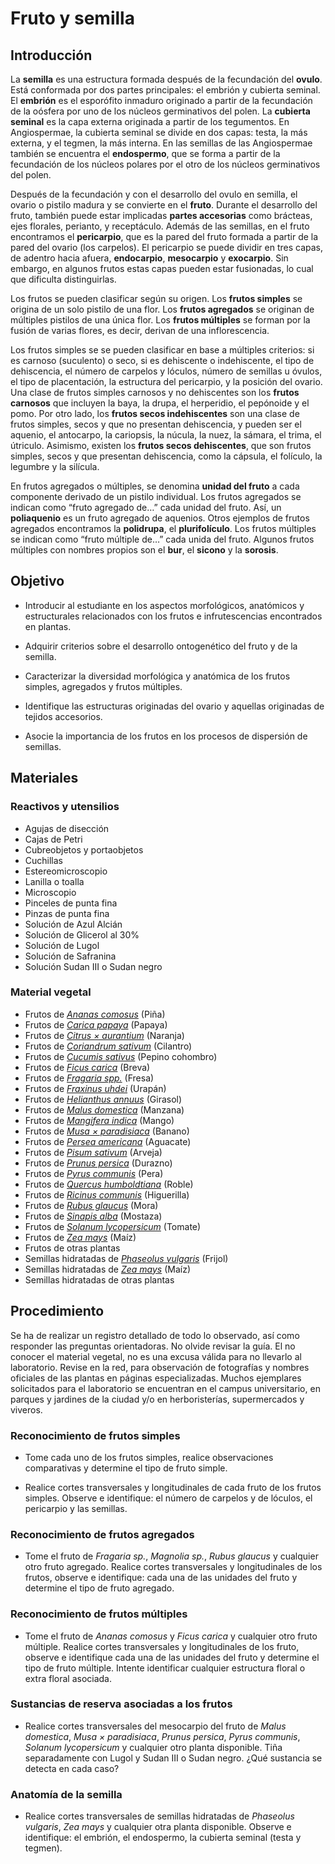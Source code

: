 # Fruto y semilla

## Introducción

La **semilla** es una estructura formada después de la fecundación del **ovulo**. Está conformada por dos partes principales: el embrión y cubierta seminal. El **embrión** es el esporófito inmaduro originado a partir de la fecundación de la oósfera por uno de los núcleos germinativos del polen. La **cubierta seminal** es la capa externa originada a partir de los tegumentos. En Angiospermae, la cubierta seminal se divide en dos capas: testa, la más externa, y el tegmen, la más interna. En las semillas de las Angiospermae también se encuentra el **endospermo**, que se forma a partir de la fecundación de los núcleos polares por el otro de los núcleos germinativos del polen. 

Después de la fecundación y con el desarrollo del ovulo en semilla, el ovario o pistilo madura y se convierte en el **fruto**. Durante el desarrollo del fruto, también puede estar implicadas **partes accesorias** como brácteas, ejes florales, perianto, y receptáculo. Además de las semillas, en el fruto encontramos el **pericarpio**, que es la pared del fruto formada a partir de la pared del ovario (los carpelos). El pericarpio se puede dividir en tres capas, de adentro hacia afuera,  **endocarpio**, **mesocarpio** y **exocarpio**. Sin embargo, en algunos frutos estas capas pueden estar fusionadas, lo cual que dificulta distinguirlas.

Los frutos se pueden clasificar según su origen. Los **frutos simples** se origina de un solo pistilo de una flor. Los **frutos agregados** se originan de múltiples pistilos de una única flor. Los **frutos múltiples** se forman por la fusión de varias flores, es decir, derivan de una inflorescencia.

Los frutos simples se se pueden clasificar en base a múltiples criterios: si es carnoso (suculento) o seco, si es dehiscente o indehiscente, el tipo de dehiscencia, el número de carpelos y lóculos, número de semillas u óvulos, el tipo de placentación, la estructura del pericarpio, y la posición del ovario. Una clase de frutos simples carnosos y no dehiscentes son los **frutos carnosos** que incluyen la baya, la drupa, el herperidio, el pepónoide y el pomo. Por otro lado, los **frutos secos indehiscentes** son una clase de frutos simples, secos y que no presentan dehiscencia, y pueden ser el aquenio, el antocarpo, la cariopsis, la núcula, la nuez, la sámara, el trima, el útriculo. Asimismo, existen los **frutos secos dehiscentes**, que son frutos simples, secos y que presentan dehiscencia, como la cápsula, el folículo, la legumbre y la silícula. 

En frutos agregados o múltiples, se denomina **unidad del fruto** a cada componente derivado de un pistilo individual. Los frutos agregados se indican como "fruto agregado de…" cada unidad del fruto. Así, un **poliaquenio** es un fruto agregado de aquenios. Otros ejemplos de frutos agregados encontramos la **polidrupa**, el **plurifolículo**. Los frutos múltiples se indican como "fruto múltiple de…" cada unida del fruto. Algunos frutos múltiples con nombres propios son el **bur**, el **sicono** y la **sorosis**.

## Objetivo

-   Introducir al estudiante en los aspectos morfológicos, anatómicos y estructurales relacionados con los frutos e infrutescencias encontrados en plantas.

-   Adquirir criterios sobre el desarrollo ontogenético del fruto y de la semilla.

-   Caracterizar la diversidad morfológica y anatómica de los frutos simples, agregados y frutos múltiples.

-   Identifique las estructuras originadas del ovario y aquellas originadas de tejidos accesorios.

-   Asocie la importancia de los frutos en los procesos de dispersión de semillas.

## Materiales

### Reactivos y utensilios

-   Agujas de disección
-   Cajas de Petri
-   Cubreobjetos y portaobjetos
-   Cuchillas
-   Estereomicroscopio
-   Lanilla o toalla
-   Microscopio
-   Pinceles de punta fina
-   Pinzas de punta fina
-   Solución de Azul Alcián
-   Solución de Glicerol al 30%
-   Solución de Lugol
-   Solución de Safranina
-   Solución Sudan III o Sudan negro

### Material vegetal

-   Frutos de [*Ananas comosus*](https://tropicos.org/name/4300877) (Piña)
-   Frutos de [*Carica papaya*](https://tropicos.org/name/6100032) (Papaya)
-   Frutos de [*Citrus × aurantium*](https://tropicos.org/name/50100635) (Naranja)
-   Frutos de [*Coriandrum sativum*](https://tropicos.org/name/1700064) (Cilantro)
-   Frutos de [*Cucumis sativus*](https://tropicos.org/name/9200572) (Pepino cohombro)
-   Frutos de [*Ficus carica*](https://tropicos.org/name/21302044) (Breva)
-   Frutos de [*Fragaria spp.*](https://tropicos.org/name/40010679) (Fresa)
-   Frutos de [*Fraxinus uhdei*](https://tropicos.org/name/23000317) (Urapán)
-   Frutos de [*Helianthus annuus*](https://tropicos.org/name/2700851) (Girasol)
-   Frutos de [*Malus domestica*](https://tropicos.org/name/27804420) (Manzana)
-   Frutos de [*Mangifera indica*](https://tropicos.org/name/1300071) (Mango)
-   Frutos de [*Musa × paradisiaca*](https://tropicos.org/name/21500456) (Banano)
-   Frutos de [*Persea americana*](https://tropicos.org/name/17801262) (Aguacate)
-   Frutos de [*Pisum sativum*](https://tropicos.org/name/13031856) (Arveja)
-   Frutos de [*Prunus persica*](https://tropicos.org/name/27801115) (Durazno)
-   Frutos de [*Pyrus communis*](https://tropicos.org/name/27800339) (Pera)
-   Frutos de [*Quercus humboldtiana*](https://tropicos.org/name/13100165) (Roble)
-   Frutos de [*Ricinus communis*](https://tropicos.org/name/12800093) (Higuerilla)
-   Frutos de [*Rubus glaucus*](https://tropicos.org/name/27801643) (Mora) <!-- posiblemente ya sea Rubus eriocarpus https://tropicos.org/name/27801752 -->
-   Frutos de [*Sinapis alba*](https://tropicos.org/name/4100251) (Mostaza)
-   Frutos de [*Solanum lycopersicum*](https://tropicos.org/name/29605838) (Tomate)
-   Frutos de [*Zea mays*](https://tropicos.org/name/25510055) (Maíz)
-   Frutos de otras plantas
-   Semillas hidratadas de [*Phaseolus vulgaris*](https://tropicos.org/name/13031753) (Frijol)
-   Semillas hidratadas de [*Zea mays*](https://tropicos.org/name/25510055) (Maíz)
-   Semillas hidratadas de otras plantas

## Procedimiento

Se ha de realizar un registro detallado de todo lo observado, así como responder las preguntas orientadoras. No olvide revisar la guía. El no conocer el material vegetal, no es una excusa válida para no llevarlo al laboratorio. Revise en la red, para observación de fotografías y nombres oficiales de las plantas en páginas especializadas. Muchos ejemplares solicitados para el laboratorio se encuentran en el campus universitario, en parques y jardines de la ciudad y/o en herboristerías, supermercados y viveros.

### Reconocimiento de frutos simples

-   Tome cada uno de los frutos simples, realice observaciones comparativas y determine el tipo de fruto simple. 

-  Realice cortes transversales y longitudinales de cada fruto de los frutos simples. Observe e identifique: el número de carpelos y de lóculos, el pericarpio y las semillas.

### Reconocimiento de frutos agregados

-   Tome el fruto de *Fragaria sp.*, *Magnolia sp.*, *Rubus glaucus* y cualquier otro fruto agregado. Realice cortes transversales y longitudinales de los frutos, observe e identifique: cada una de las unidades del fruto y determine el tipo de fruto agregado.

### Reconocimiento de frutos múltiples

-  Tome el fruto de *Ananas comosus* y *Ficus carica* y cualquier otro fruto múltiple. Realice cortes transversales y longitudinales de los fruto, observe e identifique cada una de las unidades del fruto y determine el tipo de fruto múltiple. Intente identificar cualquier estructura floral o extra floral asociada. 

### Sustancias de reserva asociadas a los frutos

-   Realice cortes transversales del mesocarpio del fruto de *Malus domestica*, *Musa × paradisiaca*, *Prunus persica*, *Pyrus communis*, *Solanum lycopersicum* y cualquier otro planta disponible. Tiña separadamente con Lugol y Sudan III o Sudan negro. ¿Qué sustancia se detecta en cada caso?

### Anatomía de la semilla

-   Realice cortes transversales de semillas hidratadas de *Phaseolus vulgaris*, *Zea mays* y cualquier otra planta disponible. Observe e identifique: el embrión, el endospermo, la cubierta seminal (testa y tegmen).

